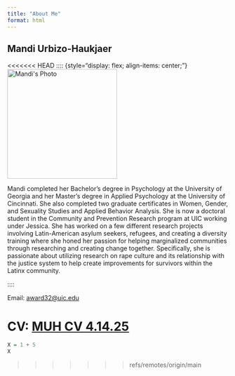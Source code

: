 ```yaml
---
title: "About Me"
format: html
---
```


## Mandi Urbizo-Haukjaer

<<<<<<< HEAD
:::: {style="display: flex; align-items: center;"}
<img src="images/37660E7C-4F6F-4C07-9769-F0553B182BE7.jpeg" alt="Mandi&apos;s Photo" style="width: 250px; height: auto; margin-right: 20px;"/>

<div>

Mandi completed her Bachelor’s degree in Psychology at the University of Georgia and her Master’s degree in Applied Psychology at the University of Cincinnati. She also completed two graduate certificates in Women, Gender, and Sexuality Studies and Applied Behavior Analysis. She is now a doctoral student in the Community and Prevention Research program at UIC working under Jessica. She has worked on a few different research projects involving Latin-American asylum seekers, refugees, and creating a diversity training where she honed her passion for helping marginalized communities through researching and creating change together. Specifically, she is passionate about utilizing research on rape culture and its relationship with the justice system to help create improvements for survivors within the Latinx community.

</div>
::::

Email: [award32\@uic.edu](award32@uic.edu)

CV: [MUH CV 4.14.25](https://drive.google.com/file/d/13BgvR_fvY7WjIg3xhYvpUSK-NkSiNIG1/view?usp=drive_link)
=======
```r
X = 1 + 5
X  
```
>>>>>>> refs/remotes/origin/main
